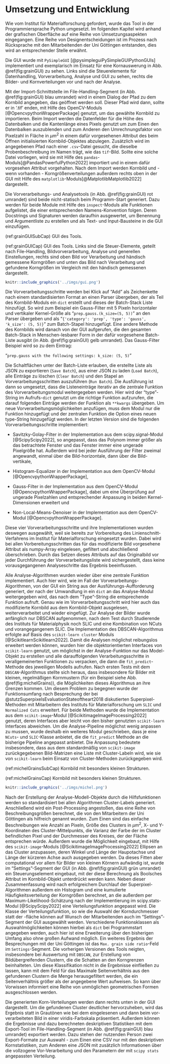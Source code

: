 # Umsetzung und Entwicklung
Wie vom Institut für Materialforschung gefordert, wurde das Tool in der Programmiersprache Python umgesetzt. 
Im folgenden Kapitel wird anhand der grafischen Oberfläche auf eine Reihe von Umsetzungsaspekten eingegangen. Eine Reihe von Designentscheidungen ist im Prozess nach Rücksprache mit den Mitarbeitenden der Uni Göttingen entstanden, dies wird an entsprechender Stelle erwähnt.

Die GUI wurde mit `PySimpleGUI` [@pysimpleguiPySimpleGUIPythonGUIs] implementiert und exemplarisch im Einsatz für eine Kornauswerung in Abb. \@ref(fig:grainGUI) zu sehen. Links sind die Steuerelemente für Datenhandling, Vorverarbeitung, Analyse und GUI zu sehen, rechts die Bilder- und Kornverteilungen vor und nach der Analyse. 

Mit der Import-Schnittstelle im File-Handling-Segment (in Abb. \@ref(fig:grainGUI) blau umrandet) wird in einem Dialog der Pfad zu dem Kornbild angegeben, das geöffnet werden soll. Dieser Pfad wird dann, sollte er in '.tif' enden, mit Hilfe des OpenCV-Moduls [@OpencvpythonWrapperPackage] genutzt, um das gewählte Kornbild zu importieren. Beim Import werden die Datenfelder für die Höhe des Datenbalken und die Kantenlänge eines Pixels genutzt um zum Einen den Datenbalken auszublenden und zum Anderen den Umrechnungsfaktor von Pixelzahl in Fläche in $\mu m^2$ in einem dafür vorgesehenen Attribut des beim Öffnen initialisierten Kornbild-Objektes abzulegen. Zusätzlich wird im angegebenen Pfad nach einer `.csv`-Datei gesucht, die dieselbe Probenbeschreibung im Namen trägt, wie das `tif`-Bild. Sollte eine solche Datei vorliegen, wird sie mit Hilfe des `pandas`-Moduls[@PandasPowerfulPython2022] importiert und in einem dafür vorgesehen Attribut vorgehalten. Nach dem Import werden Kornbild und - wenn vorhanden - Korngrößenverteilungen außerdem rechts oben in der GUI mit Hilfe des `matplotlib`-Moduls[@MatplotlibMatplotlib2022] dargestellt.

Die Vorverarbeitungs- und Analysetools (in Abb. \@ref(fig:grainGUI) rot umrandet) sind beide nicht-statisch beim Programm-Start generiert. Dazu werden für beide Module mit Hilfe des `inspect`-Moduls alle Funktionen aufgelistet, die einer entsprechenden Namens-Konvention folgen. Deren Docstrings und Signaturen werden daraufhin ausgewertet, um Benennung und Argumentliste zu erstellen und als Text- und Input-Bausteine in die GUI einzufügen.

(ref:grainGUISubCap) GUI des Tools.

(ref:grainGUICap) GUI des Tools. Links sind die Steuer-Elemente, geteilt nach File-Handling, Bildvorverarbeitung, Analyse und generellen Einstellungen, rechts sind oben Bild vor Verarbeitung und händisch gemessene Korngrößen und unten das Bild nach Verarbeitung und gefundene Korngrößen im Vergleich mit den händisch gemessenen dargestellt.

```r
knitr::include_graphics('../imgs/gui.png')
```

Die Vorverarbeitungsschritte werden bei Klick auf "Add" als Zeichenkette nach einem standardisierten Format an einen Parser übergeben, der als Teil des Kornbild-Moduls ein `dict` erstellt und dieses der Batch-Stack Liste hinzufügt. So wird zum Beispiel ein Gauss-Filter mit 5 Pixeln horizontaler und vertikaler Kernel-Größe als "`prep.gauss.(k_size=(5, 5))`" an den Parser übergeben und als "`{'category': 'prep', 'type': 'gauss', 'k_size': (5, 5)}`" zum Batch-Stapel hinzugefügt. Eine andere Methode des Kornbilds wird danach von der GUI aufgerufen, die den gesamten Batch-Stack in Menschen-lesbarer Form in der dafür vorgesehene Batch-Liste ausgibt (in Abb. \@ref(fig:grainGUI) gelb umrandet). Das Gauss-Filter Beispiel wird so zu dem Eintrag: 

"`prep.gauss with the following settings:
k_size: (5, 5)
`"

Die Schaltflächen unter der Batch-Liste erlauben, die erstellte Liste als JSON zu exportieren (`Save Batch`), aus einer JSON zu laden (`Load Batch`), alle Einträge zu löschen (`Clear Batch`) und den Stapel an Vorverarbeitungsschritten auszuführen (`Run Batch`). 
Die Ausführung ist dann so umgesetzt, dass die Listeneinträge iterativ an die zentrale Funktion des Vorverarbeitungsmodul weitergegeben werden. Hier wird der "type"-String im Aufrufs-`dict` genutzt um die richtige Funktion aufzurufen, die darauf folgenden Einträge werden der Funktion als `**kwargs` übergeben. Um neue Vorverarbeitungsmöglichkeiten anzufügen, muss dem Modul nur die Funktion hinzugefügt und der zentralen Funktion die Option eines neuen type-String hinzugefügt werden.
In der letzten Version sind die folgenden Vorverarbeitungsschritte implementiert:

* Savitzky-Golay-Filter in der Implementation aus dem scipy.signal-Modul [@ScipyScipy2022], so angepasst, dass das Polynom immer größer als das betrachtete Fenster und das Fenster immer eine ungerade Pixelgröße hat. Außerdem wird bei jeder Ausführung der Filter zweimal angewandt, einmal über die Bild-horizontale, dann über die Bild-vertikale,

* Histogram-Equalizer in der Implementation aus dem OpenCV-Modul [@OpencvpythonWrapperPackage],

* Gauss-Filter in der Implementation aus dem OpenCV-Modul [@OpencvpythonWrapperPackage], dabei um eine Überprüfung auf ungerade Pixelzahlen und entsprechender Anpassung in beiden Kernel-Dimensionen erweitert und

* Non-Local-Means-Denoiser in der Implementation aus dem OpenCV-Modul [@OpencvpythonWrapperPackage].

Diese vier Vorverarbeitungsschritte und ihre Implementationen wurden deswegen ausgewählt, weil sie bereits zur Vorbereitung des Linienschnitt-Verfahrens im Institut für Materialforschung eingesetzt wurden. Dabei wird bei allen Vorbereitungsschritten das für das modifizierte Bild vorgesehene Attribut als numpy-Array eingelesen, gefiltert und abschließend überschrieben. Durch das Setzen dieses Attributs auf das Originalbild vor jeder Durchführung der Vorverarbeitungsliste wird sichergestellt, dass keine vorausgegangenen Analyseschritte das Ergebnis beeinflussen.

Alle Analyse-Algorithmen wurden wieder über eine zentrale Funktion implementiert. Auch hier wird, wie im Fall der Vorverarbeitungs-Algorithmen, von der GUI ein String aus der Ausführungs-Aufforderung generiert, der nach der Umwandlung in ein `dict` an das Analyse-Modul weitergegeben wird, das nach dem "Type"-String die entsprechende Funktion aufruft. Genau wie im Vorverarbeitungsschritt wird hier auch das modifizierte Kornbild aus dem Kornbild-Objekt ausgelesen, weiterverarbeitet und wieder eingefügt.
Zur Analyse der Bilder wurde anfänglich nur DBSCAN aufgenommen, nach dem Test durch Studierende des Instituts für Materialphysik noch SLIC und eine Kombination von NCuts und vorangegangenem SLIC. 
Die Implementation des DBSCAN-Algorithmus erfolgte auf Basis des `scikit-learn cluster` Moduls [@ScikitlearnScikitlearn2022]. Damit die Analysen möglichst reibungslos erweitert werden können, wurden hier die objektorientierten Interfaces von `scikit-learn` genutzt, um möglichst in der Analyse-Funktion nur das Model-Objekt zu erstellen und alle darauffolgenden Verarbeitungsschritte in verallgemeinerten Funktionen zu verpacken, die dann die `fit_predict`-Methode des jeweiligen Modells aufrufen. 
Nach ersten Tests mit dem `DBSCAN`-Algorithmus stellte sich heraus, dass insbesondere für Bilder mit kleinen, regelmäßigen Kornmustern (für ein Beispiel siehe Abb. \@ref(fig:michelGrains)), die Möglichkeiten dieses Algorithmus an ihre Grenzen kommen. Um diesem Problem zu begegnen wurde der Funktionsumfang nach Besprechung der bei @stutzSuperpixelsEvaluationStateoftheart2018 diskutierten Superpixel-Methoden mit Mitarbeitern des Instituts für Materialforschung um `SLIC` und `Normalized Cuts` erweitert. Für beide Methoden wurde die Implementation aus dem `scikit-image`-Modul [@ScikitimageImageProcessing2022] genutzt, deren Interfaces aber leicht von den bisher genutzten `scikit-learn` Interfaces abweichen. Um die Analyse-Pipeline möglichst wenig anpassen zu mussen, wurde deshalb ein weiteres Modul geschrieben, dass je eine `NCuts`- und `SLIC`-Klasse anbietet, die die `fit_predict` Methode an die bisherige Pipeline angepasst anbietet. Die Anpassung bedeutete insbesondere, dass aus dem standardmäßig von `scikit-image` zurückgegebenen Bild-Matrizen eine Liste mit Cluster-Labeln wird, wie sie von `scikit-learn` beim Einsatz von Cluster-Methoden zurückgegeben wird.

(ref:michelGrainsSubCap) Kornbild mit besonders kleinen Strukturen.

(ref:michelGrainsCap) Kornbild mit besonders kleinen Strukturen. 

```r
knitr::include_graphics('../imgs/michel.png')
```

Nach der Erstellung der Analyse-Modell-Objekte durch die Hilfsfunktionen werden so standardisiert bei allen Algorithmen Cluster-Labels generiert. Anschließend wird ein Post-Processing angestoßen, das eine Reihe von Beschreibungsgrößen berechnet, die von den Mitarbeitern der Uni Göttingen als hilfreich genannt wurden. Zum Einen sind das einfache Beschreibungen wie Anzahl an Pixeln, Größe des Clusters in $\mu m^2$, X- und Y-Koordinaten des Cluster-Mittelpunkts, die Varianz der Farbe der im Cluster befindlichen Pixel und der Durchmesser des Kreises, der der Fläche entsprechen würde. Außerdem wurde die Möglichkeit eingebaut, mit Hilfe des `scikit-image`-Moduls [@ScikitimageImageProcessing2022] Ellipsen an das Cluster anzupassen, deren Winkel und Länge der Haupotachse und Länge der kürzeren Achse auch ausgegeben werden. Da dieses Fitten aber computational vor allem für Bilder von kleinen Körnern aufwändig ist, wurde im "Settings"-Segment der GUI (in Abb. \@ref(fig:grainGUI) grün umrandet) ein Steuerungselement eingebaut, mit der diese Berechnung als Boolsches Attribut im Kornbild-Objekt unterdrückt werden kann.
Neben dieser Zusammenfassung wird nach erfolgreichem Durchlauf der Superpixel-Algorithmen außerdem ein Histogram und eine kumulierte Häufigkeitsverteilung der Korngrößen berechnet, an die außerdem per Maximum-Likelihood-Schätzung nach der Implementierung im scipy.stats-Modul [@ScipyScipy2022] eine Verteilungsfunktion angepasst wird. Die Klasse der Verteilungsfunktion, so wie die Auswahl der Korndurchmesser statt der -fläche können auf Wunsch der Mitarbeitenden auch im "Settings"-Segment der GUI ausgewählt werden. Verschiedene Funktionsklassen als Auswahlmöglichkeiten können hierbei als `dict` bei Programmstart angegeben werden, auch hier ist eine Erweiterung über den bisherigen Umfang also ohne großen Aufwand möglich.
Ein weiteres Ergebnis der Besprechungen mit der Uni Göttingen ist das `Max. grain side ratio`-Feld im `Settings`-Segment. Die vorherigen Versionen des Tools neigten, insbesondere bei Auswertung mit `DBSCAN`, zur Erstellung von Bildübergreifenden Clustern, die die Schatten an den Korngrenzen beinhalteten. Um diese Klassifikation nicht in die Ergebnisse einfließen zu lassen, kann mit dem Feld für das Maximale Seitenverhältnis aus den gefundenen Clustern die Menge herausgefiltert werden, die ein Seitenverhältnis größer als der angegebene Wert aufweisen. So kann über Vorwissen informiert eine Reihe von unmöglichen geometrischen Formen ausgeschlossen werden.

Die generierten Korn-Verteilungen werden dann rechts unten in der GUI dargestellt. Um die gefundenen Cluster deutlicher hervorzuheben, wird das Ergebnis statt in Grautönen wie bei dem eingelesenen und dann beim vor-verarbeiteten Bild in einer viridis-Farbskala präsentiert. Außerdem können die Ergebnisse und dazu berechneten deskriptiven Statistiken mit dem Export-Tool im File-Handling-Segment (in Abb. \@ref(fig:grainGUI) blau umrandet) exportiert werden. Dazu stehen der nutzenden Person zwei Export-Formate zur Auswahl - zum Einen eine CSV nur mit den deskriptiven Kornstatistiken, zum Anderen eine JSON mit zusätzlich Informationen über die vollzogene Vor-Verarbeitung und den Parametern der mit `scipy stats` angepassten Verteilung.
